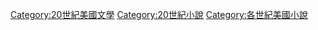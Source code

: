 [[Category:20世紀美國文學|Category:20世紀美國文學]]
[[Category:20世紀小說|Category:20世紀小說]]
[[Category:各世紀美國小說|Category:各世紀美國小說]]